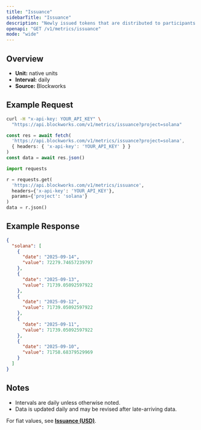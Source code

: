 ```yaml
---
title: "Issuance"
sidebarTitle: "Issuance"
description: "Newly issued tokens that are distributed to participants (such as validators, miners, or stakers) as compensation for participating in consensus."
openapi: "GET /v1/metrics/issuance"
mode: "wide"
---
```


## Overview

- **Unit:** native units
- **Interval:** daily
- **Source:** Blockworks

## Example Request

<CodeGroup>

```bash cURL
curl -H "x-api-key: YOUR_API_KEY" \
  "https://api.blockworks.com/v1/metrics/issuance?project=solana"
```

```typescript TypeScript
const res = await fetch(
  'https://api.blockworks.com/v1/metrics/issuance?project=solana',
  { headers: { 'x-api-key': 'YOUR_API_KEY' } }
)
const data = await res.json()
```

```python Python
import requests

r = requests.get(
  'https://api.blockworks.com/v1/metrics/issuance',
  headers={'x-api-key': 'YOUR_API_KEY'},
  params={'project': 'solana'}
)
data = r.json()
```

</CodeGroup>

## Example Response

```json
{
  "solana": [
    {
      "date": "2025-09-14",
      "value": 72279.74657239797
    },
    {
      "date": "2025-09-13",
      "value": 71739.05092597922
    },
    {
      "date": "2025-09-12",
      "value": 71739.05092597922
    },
    {
      "date": "2025-09-11",
      "value": 71739.05092597922
    },
    {
      "date": "2025-09-10",
      "value": 71758.68379529969
    }
  ]
}
```

## Notes
- Intervals are daily unless otherwise noted.
- Data is updated daily and may be revised after late-arriving data.

<Note>For fiat values, see **[Issuance (USD)](./issuance-usd)**.</Note>